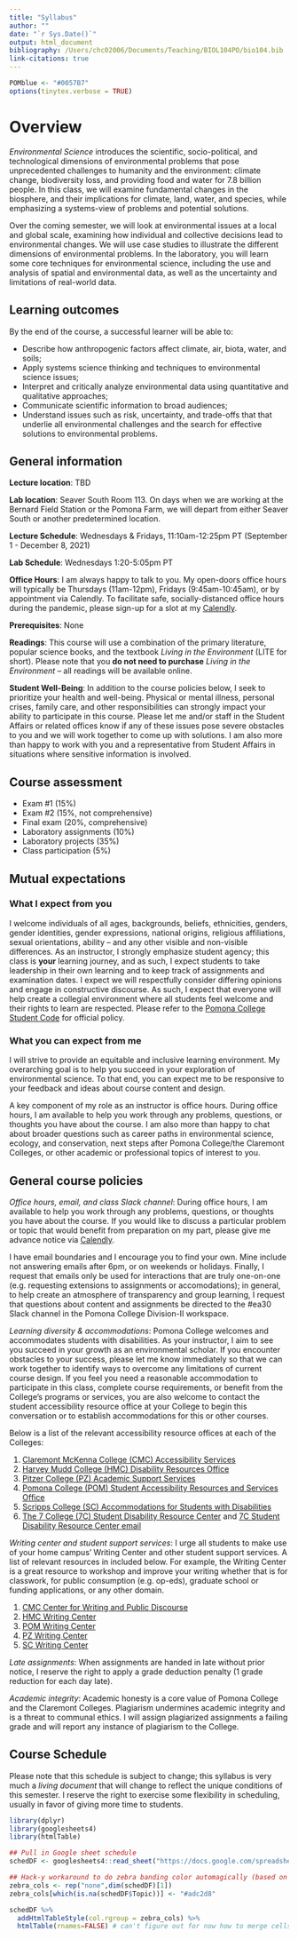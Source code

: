 ```yaml
---
title: "Syllabus"
author: ""
date: "`r Sys.Date()`"
output: html_document
bibliography: /Users/chc02006/Documents/Teaching/BIOL104PO/bio104.bib
link-citations: true
---
```


```r
POMblue <- "#0057B7"
options(tinytex.verbose = TRUE)
```

# Overview

*Environmental Science* introduces the scientific, socio-political, and technological dimensions of environmental problems that pose unprecedented challenges to humanity and the environment: climate change, biodiversity loss, and providing food and water for 7.8 billion people. In this class, we will examine fundamental changes in the biosphere, and their implications for climate, land, water, and species, while emphasizing a systems-view of problems and potential solutions.

Over the coming semester, we will look at environmental issues at a local and global scale, examining how individual and collective decisions lead to environmental changes. We will use case studies to illustrate the different dimensions of environmental problems. In the laboratory, you will learn some core techniques for environmental science, including the use and analysis of spatial and environmental data, as well as the uncertainty and limitations of real-world data.

## Learning outcomes

By the end of the course, a successful learner will be able to:

* Describe how anthropogenic factors affect climate, air, biota, water, and soils;
* Apply systems science thinking and techniques to environmental science issues;
* Interpret and critically analyze environmental data using quantitative and qualitative approaches; 
* Communicate scientific information to broad audiences;
* Understand issues such as risk, uncertainty, and trade-offs that that underlie all environmental challenges and the search for effective solutions to environmental problems.

## General information

**Lecture location**: TBD

**Lab location**: Seaver South Room 113. On days when we are working at the Bernard Field Station or the Pomona Farm, we will depart from either Seaver South or another predetermined location.

**Lecture Schedule**: Wednesdays & Fridays, 11:10am-12:25pm PT (September 1 - December 8, 2021)

**Lab Schedule**: Wednesdays 1:20-5:05pm PT

**Office Hours**: I am always happy to talk to you. My open-doors office hours will typically be Thursdays (11am-12pm), Fridays (9:45am-10:45am), or by appointment via Calendly. To facilitate safe, socially-distanced office hours during the pandemic, please sign-up for a slot at my [Calendly](https://calendly.com/chchang47/officechat).

**Prerequisites**: None

**Readings**: This course will use a combination of the primary literature, popular science books, and the textbook *Living in the Environment* (LITE for short). Please note that you **do not need to purchase** *Living in the Environment* -- all readings will be available online.

**Student Well-Being**: In addition to the course policies below, I seek to prioritize your health and well-being. Physical or mental illness, personal crises, family care, and other responsibilities can strongly impact your ability to participate in this course. Please let me and/or staff in the Student Affairs or related offices know if any of these issues pose severe obstacles to you and we will work together to come up with solutions. I am also more than happy to work with you and a representative from Student Affairs in situations where sensitive information is involved.

## Course assessment

* Exam #1 (15%)
* Exam #2 (15%, not comprehensive)
* Final exam (20%, comprehensive)
* Laboratory assignments (10%)
* Laboratory projects (35%)
* Class participation (5%)

## Mutual expectations

### What I expect from you

I welcome individuals of all ages, backgrounds, beliefs, ethnicities, genders, gender identities, gender expressions, national origins, religious affiliations, sexual orientations, ability -- and any other visible and non-visible differences. As an instructor, I strongly emphasize student agency; this class is **your** learning journey, and as such, I expect students to take leadership in their own learning and to keep track of assignments and examination dates. I expect we will respectfully consider differing opinions and engage in constructive discourse. As such, I expect that everyone will help create a collegial environment where all students feel welcome and their rights to learn are respected. Please refer to the [Pomona College Student Code](http://catalog.pomona.edu/content.php?catoid=38&navoid=7668) for official policy.

### What you can expect from me

I will strive to provide an equitable and inclusive learning environment. My overarching goal is to help you succeed in your exploration of environmental science. To that end, you can expect me to be responsive to your feedback and ideas about course content and design. 

A key component of my role as an instructor is office hours. During office hours, I am available to help you work through any problems, questions, or thoughts you have about the course. I am also more than happy to chat about broader questions such as career paths in environmental science, ecology, and conservation, next steps after Pomona College/the Claremont Colleges, or other academic or professional topics of interest to you.

## General course policies

*Office hours, email, and class Slack channel*: During office hours, I am available to help you work through any problems, questions, or thoughts you have about the course. If you would like to discuss a particular problem or topic that would benefit from preparation on my part, please give me advance notice via [Calendly](https://calendly.com/chchang47/officechat). 

I have email boundaries and I encourage you to find your own. Mine include not answering emails after 6pm, or on weekends or holidays. Finally, I request that emails only be used for interactions that are truly one-on-one (e.g. requesting extensions to assignments or accomodations); in general, to help create an atmosphere of transparency and group learning, I request that questions about content and assignments be directed to the #ea30 Slack channel in the Pomona College Division-II workspace.

*Learning diversity & accommodations*: Pomona College welcomes and accommodates students with disabilities. As your instructor, I aim to see you succeed in your growth as an environmental scholar. If you encounter obstacles to your success, please let me know immediately so that we can work together to identify ways to overcome any limitations of current course design. If you feel you need a reasonable accommodation to participate in this class, complete course requirements, or benefit from the College’s programs or services, you are also welcome to contact the student accessibility resource office at your College to begin this conversation or to establish accommodations for this or other courses.

Below is a list of the relevant accessibility resource offices at each of the Colleges:

1. [Claremont McKenna College (CMC) Accessibility Services](https://www.cmc.edu/dean-of-students/accessibility-services)
2. [Harvey Mudd College (HMC) Disability Resources Office](https://www.hmc.edu/student-life/disability-resources/)
3. [Pitzer College (PZ) Academic Support Services](https://www.pitzer.edu/student-life/academic-support-services/)
4. [Pomona College (POM) Student Accessibility Resources and Services Office](https://www.pomona.edu/accessibility/student-accessibility)
5. [Scripps College (SC) Accommodations for Students with Disabilities](https://www.scrippscollege.edu/academics/students-with-disabilities)
6. [The 7 College (7C) Student Disability Resource Center](https://services.claremont.edu/sdrc/) and [7C Student Disability Resource Center email](mailto:SDRC@claremont.edu)

*Writing center and student support services*: I urge all students to make use of your home campus’ Writing Center and other student support services. A list of relevant resources in included below. For example, the Writing Center is a great resource to workshop and improve your writing whether that is for classwork, for public consumption (e.g. op-eds), graduate school or funding applications, or any other domain.

1. [CMC Center for Writing and Public Discourse](https://www.cmc.edu/writing) 
2. [HMC Writing Center](https://www.hmc.edu/learning-programs/writing-center/)
3. [POM Writing Center](https://www.pomona.edu/administration/writing-center)
4. [PZ Writing Center](https://www.pitzer.edu/writing-center/)
5. [SC Writing Center](https://www.scrippscollege.edu/departments/writing-program/writing-center)

*Late assignments*:  When assignments are handed in late without prior notice, I reserve the right to apply a grade deduction penalty (1 grade reduction for each day late).

*Academic integrity*: Academic honesty is a core value of Pomona College and the Claremont Colleges. Plagiarism undermines academic integrity and is a threat to communal ethics. I will assign plagiarized assignments a failing grade and will report any instance of plagiarism to the College.

## Course Schedule

Please note that this schedule is subject to change; this syllabus is very much a *living document* that will change to reflect the unique conditions of this semester. I reserve the right to exercise some flexibility in scheduling, usually in favor of giving more time to students.

```r
library(dplyr)
library(googlesheets4)
library(htmlTable)

## Pull in Google sheet schedule
schedDF <- googlesheets4::read_sheet("https://docs.google.com/spreadsheets/d/13Yej_tHkqZqi8l3cumzDeSMjgEUFbl2aqHB9i7AJXUI/edit?usp=sharing",sheet = "Schedule",col_types="cccc")

## Hack-y workaround to do zebra banding color automagically (based on NA values)
zebra_cols <- rep("none",dim(schedDF)[1])
zebra_cols[which(is.na(schedDF$Topic))] <- "#adc2d8"

schedDF %>% 
  addHtmlTableStyle(col.rgroup = zebra_cols) %>%
  htmlTable(rnames=FALSE) # can't figure out for now how to merge cells - whatever
```


